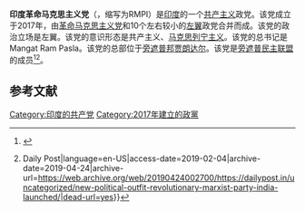 {{not|革命马克思主义党}}
'''印度革命马克思主义党'''（{{lang-en|Revolutionary Marxist Party of India}}，缩写为RMPI）是[[印度|印度]]的一个[[共产主义|共产主义]]政党。该党成立于2017年，由[[革命马克思主义党|革命马克思主义党]]和10个左右较小的[[左翼|左翼]]政党合并而成。该党的政治立场是左翼。该党的意识形态是共产主义、[[马克思列宁主义|马克思列宁主义]]。该党的总书记是Mangat Ram Pasla。该党的总部位于[[旁遮普邦|旁遮普邦]][[贾朗达尔|贾朗达尔]]。该党是[[旁遮普民主联盟|旁遮普民主联盟]]的成员<ref>{{Cite web|url=https://timesofindia.indiatimes.com/city/thiruvananthapuram/cpm-rmpi-alliance-in-punjab-shocks-state-units/articleshow/56396061.cms|title=CPM-Revolutionary marxist party of Indiaalliance in Punjab shocks state units - Times of India|website=The Times of India|access-date=2019-02-04|archive-date=2020-10-01|archive-url=https://web.archive.org/web/20201001154230/https://timesofindia.indiatimes.com/city/thiruvananthapuram/cpm-rmpi-alliance-in-punjab-shocks-state-units/articleshow/56396061.cms|dead-url=no}}</ref><ref>{{Cite web|url=https://dailypost.in/uncategorized/new-political-outfit-revolutionary-marxist-party-india-launched/|title=New political outfit-Revolutionary Marxist Party of India launched|date=2016-09-18|website=Latest Punjab News, Breaking News Punjab, India News {{!}} Daily Post|language=en-US|access-date=2019-02-04|archive-date=2019-04-24|archive-url=https://web.archive.org/web/20190424002700/https://dailypost.in/uncategorized/new-political-outfit-revolutionary-marxist-party-india-launched/|dead-url=yes}}</ref>。

==参考文献==
{{reflist}}

[[Category:印度的共产党|Category:印度的共产党]]
[[Category:2017年建立的政黨|Category:2017年建立的政黨]]